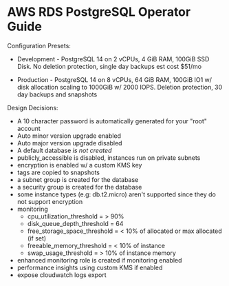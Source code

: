 # AWS RDS PostgreSQL Operator Guide

Configuration Presets:

* Development - PostgreSQL 14 on 2 vCPUs, 4 GiB RAM, 100GiB SSD Disk. No deletion protection, single day backups est cost $51/mo

* Production - PostgreSQL 14 on 8 vCPUs, 64 GiB RAM, 100GiB IO1 w/ disk allocation scaling to 1000GiB w/ 2000 IOPS. Deletion protection, 30 day backups and snapshots

Design Decisions:

* A 10 character password is automatically generated for your "root" account
* Auto minor version upgrade enabled
* Auto major version upgrade disabled
* A default database _is not created_
* publicly_accessible is disabled, instances run on private subnets
* encryption is enabled w/ a custom KMS key
* tags are copied to snapshots
* a subnet group is created for the database
* a security group is created for the database
* some instance types (e.g: db.t2.micro) aren't supported since they do not support encryption
* monitoring
  * cpu_utilization_threshold    = > 90%
  * disk_queue_depth_threshold   = 64
  * free_storage_space_threshold = < 10% of allocated or max allocated (if set)
  * freeable_memory_threshold = < 10% of instance
  * swap_usage_threshold      = > 10% of instance  memory
* enhanced monitoring role is created if monitoring enabled
* performance insights using custom KMS if enabled
* expose cloudwatch logs export
